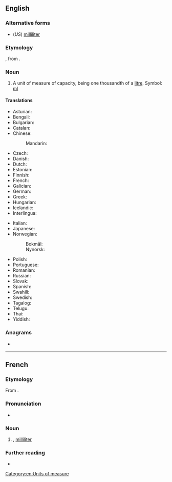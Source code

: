 {{also|mil·lilitre}}
==English==

===Alternative forms===
* (''US'') [[milliliter]]

===Etymology===
{{prefix|en|milli|litre}}, from {{uder|en|fr|-}}.

===Noun===
{{en-noun}}

# {{lb|en|British spelling}} A unit of measure of capacity, being one thousandth of a [[litre]]. Symbol: [[ml]]

====Translations====
{{trans-top|a unit of volume}}
* Asturian: {{t|ast|milillitru|m}}
* Bengali: {{t|bn|মিলিলিটার}}
* Bulgarian: {{t+|bg|милилитър|m}}
* Catalan: {{t|ca|mil·lilitre|m}}
* Chinese:
*: Mandarin: {{t+|cmn|毫升|tr=háoshēng|sc=Hani}}
* Czech: {{t+|cs|mililitr|m}}
* Danish: {{t|da|milliliter|c}}
* Dutch: {{t+|nl|milliliter}}
* Estonian: {{t|et|milliliiter}}
* Finnish: {{t+|fi|millilitra}}
* French: {{t+|fr|millilitre|m}}
* Galician: {{t+|gl|mililitro|m}}
* German: {{t+|de|Milliliter|m}}
* Greek: {{t+|el|χιλιοστόλιτρο|n}}
* Hungarian: {{t+|hu|milliliter}}
* Icelandic: {{t|is|millilítri |m}}
* Interlingua: {{t|ia|mililitro}}
{{trans-mid}}
* Italian: {{t+|it|millilitro|m}}
* Japanese: {{t+|ja|ミリリットル|tr=miririttoru}}
* Norwegian:
*: Bokmål: {{t|nb|milliliter|m}}
*: Nynorsk: {{t|nn|milliliter|m}}
* Polish: {{t+|pl|mililitr|m}}
* Portuguese: {{t+|pt|mililitro|m}}
* Romanian: {{t+|ro|mililitru|m}}
* Russian: {{t+|ru|миллили́тр|m}}
* Slovak: {{t|sk|mililiter|m}}
* Spanish: {{t+|es|mililitro|m}}
* Swahili: {{t|sw|mililita}}
* Swedish: {{t+|sv|milliliter|c}}
* Tagalog: {{t|tl|mililitro}}
* Telugu: {{t|te|మిల్లీలీటరు}}
* Thai: {{t|th|มิลลิลิตร}}
* Yiddish: {{t|yi|מיליליטער|m}}
{{trans-bottom}}

===Anagrams===
* {{anagrams|en|a=eiiilllmrt|milliliter}}

[[Category:en:Units of measure]]

----

==French==

===Etymology===
From {{af|fr|milli-|litre}}.

===Pronunciation===
* {{fr-IPA|mililitre}}

===Noun===
{{fr-noun|m}}

# {{l|en|millilitre}}, [[milliliter]] {{gloss|0.001 litre}}

===Further reading===
* {{R:TLFi}}